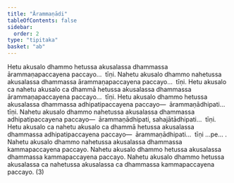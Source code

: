 ```yaml
---
title: "Ārammaṇādi"
tableOfContents: false
sidebar:
  order: 2
type: "tipitaka"
basket: "ab"
---
```



<DynamicBreadcrumb />

<Division number="35">

<Paragraph number="57">
Hetu akusalo dhammo hetussa akusalassa dhammassa ārammaṇapaccayena paccayo…  tīṇi.
</Paragraph>

<Paragraph number="58">
Nahetu akusalo dhammo nahetussa akusalassa dhammassa ārammaṇapaccayena paccayo…  tīṇi.
</Paragraph>

<Paragraph number="59">
Hetu akusalo ca nahetu akusalo ca dhammā hetussa akusalassa dhammassa ārammaṇapaccayena paccayo…  tīṇi.
</Paragraph>

</Division>
<Division number="36">

<Paragraph number="60">
Hetu akusalo dhammo hetussa akusalassa dhammassa adhipatipaccayena paccayo—  ārammaṇādhipati…  tīṇi.
</Paragraph>

<Paragraph number="61">
Nahetu akusalo dhammo nahetussa akusalassa dhammassa adhipatipaccayena paccayo—  ārammaṇādhipati, sahajātādhipati…  tīṇi.
</Paragraph>

<Paragraph number="62">
Hetu akusalo ca nahetu akusalo ca dhammā hetussa akusalassa dhammassa adhipatipaccayena paccayo—  ārammaṇādhipati…  tīṇi …pe… .
</Paragraph>

</Division>
<Division number="37">

<Paragraph number="63">
Nahetu akusalo dhammo nahetussa akusalassa dhammassa kammapaccayena paccayo. Nahetu akusalo dhammo hetussa akusalassa dhammassa kammapaccayena paccayo. Nahetu akusalo dhammo hetussa akusalassa ca nahetussa akusalassa ca dhammassa kammapaccayena paccayo. (3)
</Paragraph>
</Division>